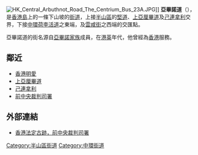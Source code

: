 {{coord|22|16|46.4556|N|114|9|17.568|E|display=title}}

{{Infobox Hong Kong Road
|   中文街道名稱    = 亞畢諾道
|   英文街道名稱    = Arbuthnot Road
|   圖片    =  File:Former Central Magistracy, Hong Kong.JPG
|   圖片說明    = 亞畢諾道1號，[[前中央裁判司署|前中央裁判司署]]
|   隸屬幹線     =  
|   路段總長度    = 0.3
|   車速限制    =  
|   行車線數量 = 2 <!-- 不清楚 -->
|   所在地區    = [[中西區_(香港)|中西區]]
|   起點    = [[半山區|半山區]][[堅道|堅道]]、[[上亞厘畢道|上亞厘畢道]]及[[己連拿利|己連拿利]]交界
|   終點    = [[中環|中環]][[荷李活道|荷李活道]]與[[雲咸街|雲咸街]]交界
|   道路命名日期    = 
|   命名文件    = 
|   道路動工日期    = 
|   道路興建計劃    = 
|   道路舊名資料    = 
|   通車日期    = 
|   收費 =
}}

[[File:HK_Central_Arbuthnot_Road_The_Centrium_Bus_23A.JPG|thumb]]]]
{{commonscat|Arbuthnot Road}}
'''亞畢諾道'''（{{lang-en|'''Arbuthnot Road'''}}），是[[香港島|香港島]]上的一條下山坡的[[街道|街道]]，上接[[半山區|半山區]]的[[堅道|堅道]]、[[上亞厘畢道|上亞厘畢道]]及[[己連拿利|己連拿利]]交界，下接[[中環|中環]][[荷李活道|荷李活道]]之東端，及[[雲咸街|雲咸街]]之西端的交匯點。

亞畢諾道的街名源自[[亞畢諾家族|亞畢諾家族]]成員，在[[港英|港英]]年代，他曾經為[[香港|香港]]服務。

==鄰近==
* [[香港明愛|香港明愛]]
* [[上亞厘畢道|上亞厘畢道]]
* [[己連拿利|己連拿利]]
* [[前中央裁判司署|前中央裁判司署]]

== 外部連結　==
* [https://web.archive.org/web/20070209105821/http://www.discoverhongkong.com/taiwan/heritage/monuments/mo_hk_0013.jhtml 香港法定古跡，前中央裁判司署]

{{HK-road-stub}}

[[Category:半山區街道|Category:半山區街道]]
[[Category:中環街道|Category:中環街道]]